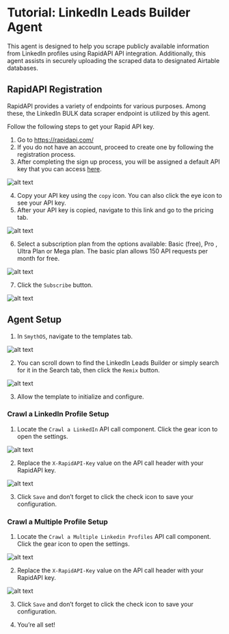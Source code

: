 
# Tutorial: LinkedIn Leads Builder Agent

This agent is designed to help you scrape publicly available information from LinkedIn profiles using RapidAPI API integration. Additionally, this agent assists in securely uploading the scraped data to designated Airtable databases.

## RapidAPI Registration

RapidAPI provides a variety of endpoints for various purposes. Among these, the LinkedIn BULK data scraper endpoint is utilized by this agent.

Follow the following steps to get your Rapid API key.

1. Go to https://rapidapi.com/
2. If you do not have an account, proceed to create one by following the registration process.
3. After completing the sign up process, you will be assigned a default API key that you can access [here](https://rapidapi.com/developer/apps).

<Image src="/img/linkedin_leads_builder/Image 1.png" alt="alt text" />

4. Copy your API key using the `copy` icon. You can also click the eye icon to see your API key. 
5. After your API key is copied, navigate to this link and go to the pricing tab.

<Image src="/img/linkedin_leads_builder/Image 2.png" alt="alt text" />

6. Select a subscription plan from the options available: Basic (free), Pro , Ultra Plan or Mega plan. The basic plan allows 150 API requests per month for free.

<Image src="/img/linkedin_leads_builder/Image 3.png" alt="alt text" />

7. Click the `Subscribe` button.

<Image src="/img/linkedin_leads_builder/Image 4.png" alt="alt text" />

## Agent Setup

1. In `SmythOS`, navigate to the templates tab.

<Image src="/img/linkedin_leads_builder/Image 5.png" alt="alt text" />

2. You can scroll down to find the LinkedIn Leads Builder or simply search for it in the Search tab, then click the `Remix` button.

<Image src="/img/linkedin_leads_builder/Image 6.png" alt="alt text" />

3. Allow the template to initialize and configure.

### Crawl a LinkedIn Profile Setup

1. Locate the `Crawl a LinkedIn` API call component. Click the gear icon to open the settings.

<Image src="/img/linkedin_leads_builder/Image 7.png" alt="alt text" />

2. Replace the `X-RapidAPI-Key` value on the API call header with your RapidAPI key. 

<Image src="/img/linkedin_leads_builder/Image 8.png" alt="alt text" />

3. Click `Save` and don’t forget to click the check icon to save your configuration.

### Crawl a Multiple Profile Setup

1. Locate the `Crawl a Multiple Linkedin Profiles` API call component. Click the gear icon to open the settings.

<Image src="/img/linkedin_leads_builder/Image 9.png" alt="alt text" />

2. Replace the `X-RapidAPI-Key` value on the API call header with your RapidAPI key.

<Image src="/img/linkedin_leads_builder/Image 10.png" alt="alt text" />

3. Click `Save` and don’t forget to click the check icon to save your configuration.

4. You’re all set!
